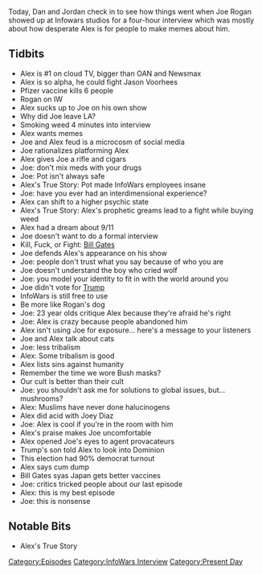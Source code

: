 {{DEFAULTSORT:
    #_EPISODE_0510:Fourth Time Is Not A Charm
}}{{Episode
    | title           = Fourth Time Is Not A Charm
    | caption         = Listen to this episode on [https://knowledgefight.libsyn.com/510-fourth-time-is-not-a-charm Libsyn] [https://open.spotify.com/episode/2IUSiXlsaZa4u7G6RdPVYn Spotify], Read the [[Transcript/510: Fourth Time Is Not A Charm|Unofficial Transcript]]
    | episodeNumber   = 510
    | length          = 01:57:27
    | airDate         = December 11, 2020
    | episodeType     = [[:Category:InfoWars Interview|InfoWars Interview]], [[:Category:Present Day|Present Day]]
    | appearance      = [[Joe Rogan]], [[Bill Gates]], [[Joey Diaz]]
    | previousEpisode = [[509: December 3-4, 2020]]
    | nextEpisode     = [[511: The 12/12 Rallies]]
}}

{{Stub}}

Today, Dan and Jordan check in to see how things went when Joe Rogan showed up at Infowars studios for a four-hour interview which was mostly about how desperate Alex is for people to make memes about him.

==Tidbits==

*Alex is #1 on cloud TV, bigger than OAN and Newsmax
*Alex is so alpha, he could fight Jason Voorhees
*Pfizer vaccine kills 6 people
*Rogan on IW
*Alex sucks up to Joe on his own show
*Why did Joe leave LA?
*Smoking weed 4 minutes into interview
*Alex wants memes
*Joe and Alex feud is a microcosm of social media
*Joe rationalizes platforming Alex
*Alex gives Joe a rifle and cigars
*Joe: don't mix meds with your drugs
*Joe: Pot isn't always safe
*Alex's True Story: Pot made InfoWars employees insane
*Joe: have you ever had an interdimensional experience?
*Alex can shift to a higher psychic state
*Alex's True Story: Alex's prophetic greams lead to a fight while buying weed
*Alex had a dream about 9/11
*Joe doesn't want to do a formal interview
*Kill, Fuck, or Fight: [[Bill Gates]]
*Joe defends Alex's appearance on his show
*Joe: people don't trust what you say because of who you are
*Joe doesn't understand the boy who cried wolf
*Joe: you model your identity to fit in with the world around you
*Joe didn't vote for [[Donald Trump|Trump]]
*InfoWars is still free to use
*Be more like Rogan's dog
*Joe: 23 year olds critique Alex because they're afraid he's right
*Joe: Alex is crazy because people abandoned him
*Alex isn't using Joe for exposure... here's a message to your listeners
*Joe and Alex talk about cats
*Joe: less tribalism
*Alex: Some tribalism is good
*Alex lists sins against humanity
*Remember the time we wore Bush masks?
*Our cult is better than their cult
*Joe: you shouldn't ask me for solutions to global issues, but... mushrooms?
*Alex: Muslims have never done halucinogens
*Alex did acid with Joey Diaz
*Joe: Alex is cool if you're in the room with him
*Alex's praise makes Joe uncomfortable
*Alex opened Joe's eyes to agent provacateurs
*Trump's son told Alex to look into Dominion
*This election had 90% democrat turnout
*Alex says cum dump
*Bill Gates syas Japan gets better vaccines
*Joe: critics tricked people about our last episode
*Alex: this is my best episode
*Joe: this is nonsense

==Notable Bits==

*Alex's True Story

[[Category:Episodes]]
[[Category:InfoWars Interview]]
[[Category:Present Day]]
